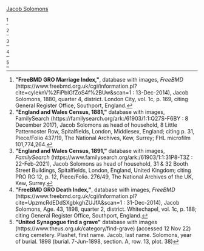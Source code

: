 [[Solomons-288 | Jacob Solomons]]

<ref>
'''"FreeBMD GRO Marriage Index,"''', database with images, ''FreeBMD'' (https://www.freebmd.org.uk/cgi/information.pl?cite=cyIeknV%2FiPblGfZoS4f%2BUw&scan=1 : 13-Dec-2014),
Jacob Solomons, 1880, quarter 4, district. London City, vol. 1c, p. 169,
citing General Register Office, Southport, England.
</ref>

<ref>
'''"England and Wales Census, 1881,"''' database with images, FamilySearch (https://familysearch.org/ark:/61903/1:1:Q27S-F6BY : 8 December 2017),
Jacob Solomons as head of household, 8 Little Patternoster Row, Spitalfields, London, Middlesex, England;
citing p. 31, Piece/Folio 437/19, The National Archives, Kew, Surrey; FHL microfilm 101,774,264.
</ref>

<ref>
'''"England and Wales Census, 1891,"''' database with images, ''FamilySearch'' (https://www.familysearch.org/ark:/61903/1:1:31P8-T3Z : 22-Feb-2021),
Jacob Solomons as head of household, 31 & 32 Booth Street Buildings, Spitalfields, London, England, United Kingdom; 
citing PRO RG 12, p. 12, Piece/Folio. 276/49, The National Archives of the UK, Kew, Surrey.
</ref>

<ref>
'''"FreeBMD GRO Death Index,"''', database with images, ''FreeBMD'' (https://www.freebmd.org.uk/cgi/information.pl?cite=UpzmcRdEDdSXgbkghZUJfA&scan=1 : 31-Dec-2014),
Jacob Solomons, Age. 43, 1898, quarter 2, district. Whitechapel, vol. 1c, p. 188;
citing General Register Office, Southport, England.
</ref>

<ref>
'''"United Synagogue find a grave"''' database with images (https://www.theus.org.uk/category/find-grave) (accessed 12 Nov 22)
citing cemetery. Plashet, first name. Jacob, last name. Solomons, year of burial. 1898
(burial. 7-Jun-1898, section. A, row. 13, plot. 38)
</ref>